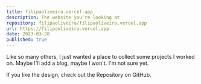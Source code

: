 ```yaml
---
title: filipaoliveira.vercel.app
description: The website you're looking at
repository: filipaoliveira/filipaoliveira.vercel.app
url: https://filipaoliveira.vercel.app
date: 2023-03-28
published: true
---
```


Like so many others, I just wanted a place to collect some projects I worked on. Maybe I'll add a blog, maybe I won't. I'm not sure yet.

If you like the design, check out the Repository on GitHub.
